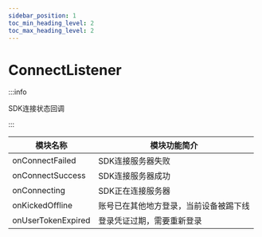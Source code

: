 ```yaml
---
sidebar_position: 1
toc_min_heading_level: 2
toc_max_heading_level: 2
---
```


# ConnectListener

:::info

SDK连接状态回调

:::

| 模块名称                                                            | 模块功能简介     |
| ------------------------------------------------------------------- | ---------------- |
| onConnectFailed                                               | SDK连接服务器失败 |
| onConnectSuccess                                                | SDK连接服务器成功 |
| onConnecting                                                     | SDK正在连接服务器 |
| onKickedOffline                                                  | 账号已在其他地方登录，当前设备被踢下线 |
| onUserTokenExpired                                               | 登录凭证过期，需要重新登录 |